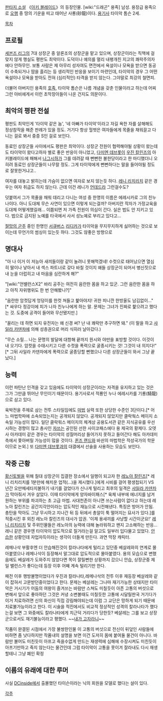 [[판타지 소설]] 《[[아키 블레이드]]》의 등장인물. [wiki:"드래곤" 용족] 남성. 용장급 용족으로 [[오행]] 중 땅의 기운을 띠고 태어난 사룡(砂龍)이다. [[용기사]] 타이악 톰슨 2세.

[[목차]]
== 프로필 ==
[[세븐즈 리그]]의 7대 상장군 중 알론조의 상장군을 맡고 있으며, 상장군이라는 직책에 걸맞지 않게 행실도 평판도 최악이다. 도덕이나 예의를 멀리 내팽개친 지고의 쾌락주의자에다 안하무인. 보통 사람은 제 아무리 성자여도 면전에서 욕설이나 모욕을 받으면 동공이 수축되거나 땀을 흘리는 등 생리적인 반응을 보이기 마련인데, 타이악의 경우 그 어떤 욕설이나 모욕을 받아도 전혀 (심리적인) 타격을 받지 않는다. 그야말로 최강의 철면피.

더불어 아버지인 용족의 [[호족]], 타이악 톰슨은 나름 개념을 갖춘 인물이라고 하는데 어찌 그런 아비에게서 이런 초막장아들이 나온 건지도 의문이다.

== 최악의 평판 전설 ==
평판도 최악인게 '타이악 같은 놈', '네 아빠가 타이악'이라고 자길 욕한 자를 살해해도 정상참작을 해준 판례가 있을 정도. 거기다 항상 헐벗은 여자들에게 목줄을 채워끌고 다니는 걸로 봐서 중증 S인 걸로 보인다. 

동료인 상장군들 사이에서도 평판은 최악이다.
상장군 전원이 협력해야될 상황이 왔는데도 타이악이 왔다고하자 별로 좋은 반응이 아니었고, [[다미엔 데브롯]]이 [[우진 칼린즈]]의 아키블레이드에 패해서 [[나그시하]]가 그를 데려갈 때 뻔뻔한 불한당이라고 한 마디했더니 오히려 동료인 상장군들이 나무랄 정도. 그게 타이악에게 뻔뻔하다는 말을 들어야될 정도로 잘못한거냐고..

여자를 대놓고 밝히는데 가슴이 없으면 여자로 보지 않는듯 하다. [[레니 리치리치]] 같은 경우는 여자 취급도 하지 않는다. 근데 이건 레니가 [[언데드]]라 그런걸수도?

덧붙여서 그가 목줄을 채워 데리고 다니는 여성 중 한명의 이름은 에레시카로 그의 친누나이다. 아니 도대체 무슨 사연이 있으면 이렇게 되는걸까? 아버지란 작자가 가정교육을 도대체 어떻게했길래... 이쯤되면 저 가족 전원이 의심이 간다. 실은 법도 안 지키고 있다. 법으로 금지된 노예를 타국에서 사서 성노예로 부리고 있다고...

[[절망의 군주]] 중인 한명인 [[서큐버스]] [[리디카]]가 타이악을 무지무지하게 싫어하는 것으로 보이는데 무언가의 썸싱이 있는듯 하다. 그것도 않좋은 방향으로

== 명대사 ==
"아 나 이거 이 저능아 새끼들이랑 같이 놀려니 못해먹겠네! 수컷으로 태어났으면 열심히 딸이나 낳아서 내 섹스 파트너로 갖다 바칠 것이지 왜들 상장군이 되어서 병신짓으로 내 눈을 더럽히고 내 마음을 심란하게 해?"

"[wiki:"언밸런스X2" 바리 공주는 여전히 음란한 몸을 하고 있군. 그런 음란한 몸을 하고 아직 자위행위도 한 번 안해봤나?]"

"음란한 암컷답게 엉덩이를 한컷 쳐들고 핥아야지! 귀한 피니깐 한방울도 남김없이..."
[* 싸우다 정강이에 피가 나자 친누나에게 하는 말. 문제는 그녀가 진짜로 핥으려고 했다는 것. 도중에 공격이 들어와 무산됐지만.]

"꼴리는 데 하면 되지 유전자는 왜 신경 써? 난 내 쾌락만 추구하면 돼."
(이 말을 하고 [[샤일라 카덴차]]에 의해 성층권으로 머리 식히러 날아갔다.)

"무슨 소릴... 나는 문명의 발달에 대항해 끝까지 원시와 야만을 표방할 것이다. 이것이 내 오기다. 암컷을 수태시키고 다른 수컷을 폭력으로 굴종시키는 것! 그것이 내 의지다!"[* 그뒤 사일라 카덴차에게 폭력으로 굴종당할 뻔했으나 다른 상장군들이 와서 그냥 끝났다.]

== 능력 ==
이런 파탄난 인격을 갖고 있음에도 타이악이 상장군이라는 자격을 유지하고 있는 것은 그가 그만큼 뛰어난 무인이기 때문이다. 용기사로서 적룡인 누나 에레시카를 기룡(騎龍)으로 삼고 있다.

육박전을 주체로 삼는 전투 스타일임에도 [[마법]] 실력 또한 상당한 수준인 3단이다.[* 어느 마법학파에 소속되었는지는 공개되지 않았다. 공개되지 않았지만 클락웍스 메이지 소속일 가능성이 많다. 일단 클락워스 메이지의 체계상 공용도서관 같은 지식공유를 우선시하는 경향이 많고 총사인 [[자쓰]]는 공인된 선한 사이코패스에다 용 제국의 황제다. 오뎃사 아카데미 같은 경우는 타이악의 성질머리상 들어가지 못하고 들어간다 해도 아카데미측에서 쫓아버릴 가능성이 많을 것이다. [[퀸즈 랜드]]와 바쉰의 마법학은 적성국가의 학문이므로 논외.] 또 [[다미엔 데브롯]]과의 대결에서 선술을 사용하는 모습도 보인다.

== 작중 근황 ==
[[황신]]토벌을 위해 칠대 상장군이 집결한 장소에서 일행이 되고자 한 [[레노아 칼린즈]][* 레니 리치리치를 1분만에 해치운 업적(...)을 제시했다.]에게 시비를 걸어 평생첩되기 VS 년간 오만메세타지불하기 내기를 걸었다가 신나게 털리고 최후의 일격은 [[샤일라 카덴차]]가 막아줘서 겨우 살았다. 이때 타이악에게 양자바이패스[* 육체 내부에 에너지를 남겨 원하는 부위를 파괴하는 초 고급 마법. 사대천존이 아니면 쓰는사람이 없다고 하는데 레노아 칼린즈는 공간지각안이라는 압도적인 재능으로 시전해낸다. 특징은 방어가 안됨. 총탄을 막아도 그냥 무시하고 지나간 뒤 등 뒤에서 총알이 툭 떨어지는 묘사가 있다.]를 적중시킨 후 외친 레노아 칼린즈의 대사가 압권. '이제 용새끼를 사냥할 시간이군요!' [[레니 리치리치]] 및 주위인물들은 레노아의 능력에 대해 놀라워하고 왠지 고소해하는 반응... 레니 같은 경우엔 타이악이 압도적으로 질거라는걸 알고도 일부러 입다물고 있었다. [[안습]]한 상황인데 자업자득이라는 생각이 더들게 만든다. 과연 막장 캐릭터.

레메나삭 부활후엔 더 안습해진것이 칼라나타에게 털리고 있던중 베살레와의 연계로 몰아붙였으나 레메나삭이 등장해서 말그대로 압도적으로 몰아붙였다. 용의 모습으로 변했음에도 베살레가 도와주지 않았다면 목이 잘릴뻔한 상황까지 갔으니 안습, 
상장군중 제일 밸런스가 좋다는데 등장 이후 어째 계속 털리기만 한다. 

패전 이후 행방불명이었다가 우진과 칼라나타,레메나삭의 전투 이후 재등장 베살레와 같이 잡혀서 고문받던중이었다고 한다. 문제는 베살레는 그나마 재기가능한 상태지만 타이악은 거시기가 어둠의 여왕이 즐겨쓰는 바람만 스쳐도 미칠듯이 아픈 고통의 버섯으로 변해서 앞으로 좋아하던 그것은 커녕 소변볼때도 미칠듯한 고통에 시달릴판국 거기다가 이거 치료하려면 신의 화신이 직접 강림해야되는데 이럼 그 교단은 망하게 되기 때문에 치료불가능이라고 한다.
이 시술을 적진에서도 비교적 정상적인 성격의 칼라나타가 했다는걸 보면 그 와중에도 칼라나타에게 치근덕 거리다가 당한듯? 베살레는 그를 보고 상장군으로서도 재기불능이라고 평했다. ~~[[내가 고자라니]]~~

작품이 완결된 시점에서 가장 불쌍한인물 이 고통의 버섯으로 전신이 뒤덮인 사람들에 비하면 좀 낫다하지만 작품내의 설명을 보면 이건 도저히 몸에 붙여둘 물건이 아니다. 바람만 불어도 미친듯이 아프고 죽을수없게 만드는 재생력에 심해에 수장시켜도 미친듯이 아프기만하고 죽지 않는다는 물건인데 그럼 타이악이 고통을 못이겨 잘라내도 다시 재생할테니 그냥 폐인 확정

== 이름의 유래에 대한 루머 ==
사실 [[DCinside]]에서 출몰했던 타이슨이라는 닉의 회원을 모델로 했다는 설이 있다. 

[[각주]] 
